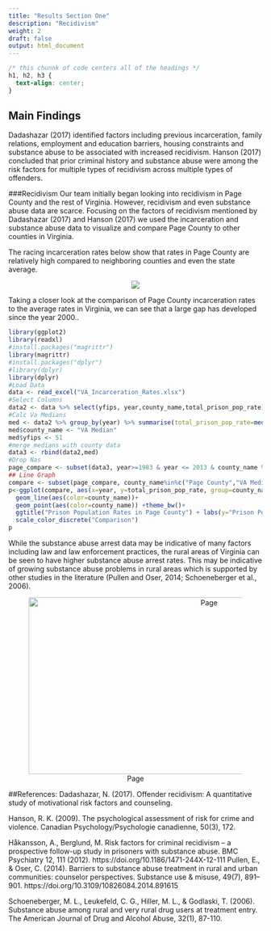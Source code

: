 ```yaml
---
title: "Results Section One"
description: "Recidivism"
weight: 2
draft: false
output: html_document
---
```


```css
/* this chunnk of code centers all of the headings */
h1, h2, h3 {
  text-align: center;
}
```

## Main Findings 

Dadashazar (2017) identified factors including previous incarceration, family relations, employment and education barriers, housing constraints and substance abuse to be associated with increased recidivism. 
Hanson (2017) concluded that prior criminal history and substance abuse were among the risk factors for multiple types of recidivism across multiple types of offenders.

###Recidivism
Our team initially began looking into recidivism in Page County and the rest of Virginia. However, recidivism and even substance abuse data are scarce. Focusing on the factors of recidivism mentioned by Dadashazar (2017) and Hanson (2017) we used the incarceration and substance abuse data to visualize and compare Page County to other counties in Virginia. 

The racing incarceration rates below show that rates in Page County are relatively high compared to neighboring counties and even the state average. 

<center>

![](/images/race3.gif)
</center>

Taking a closer look at the comparison of Page County incarceration rates to the average rates in Virginia, we can see that a large gap has developed since the year 2000..

```r
library(ggplot2)
library(readxl)
#install.packages("magrittr")
library(magrittr)
#install.packages("dplyr")
#library(dplyr)
library(dplyr)
#Load Data
data <- read_excel("VA_Incarceration_Rates.xlsx")
#Select Columns
data2 <- data %>% select(yfips, year,county_name,total_prison_pop_rate)
#Calc Va Medians
med <- data2 %>% group_by(year) %>% summarise(total_prison_pop_rate=median(total_prison_pop_rate, na.rm = TRUE))
med$county_name <- "VA Median"
med$yfips <- 51
#merge medians with county data
data3 <- rbind(data2,med)
#Drop Nas
page_compare <- subset(data3, year>=1983 & year <= 2013 & county_name %in% c("Greene County", "Rappahanock County", "Warren County", "VA Median", "Page County", "Rockingham County", "Madison County", "Shenandoah County"))
## Line Graph
compare <- subset(page_compare, county_name%in%c("Page County","VA Median"))
p<-ggplot(compare, aes(x=year, y=total_prison_pop_rate, group=county_name)) +
  geom_line(aes(color=county_name))+
  geom_point(aes(color=county_name)) +theme_bw()+
  ggtitle("Prison Population Rates in Page County") + labs(y="Prison Population Rate")+
  scale_color_discrete("Comparison")
p
```



While the substance abuse arrest data may be indicative of many factors including law and law enforcement practices, the rural areas of Virginia can be seen to have higher substance abuse arrest rates. This may be indicative of growing substance abuse problems in rural areas which is supported by other studies in the literature (Pullen and Oser, 2014; Schoeneberger et al., 2006).
</center>
<center>
![Page](/images/substance_arrests.png){width=700px height=350px}
</center>


##References:
Dadashazar, N. (2017). Offender recidivism: A quantitative study of motivational risk factors and counseling.

Hanson, R. K. (2009). The psychological assessment of risk for crime and violence. Canadian Psychology/Psychologie canadienne, 50(3), 172.

Håkansson, A., Berglund, M. Risk factors for criminal recidivism – a prospective follow-up study in prisoners with substance abuse. BMC Psychiatry 12, 111 (2012). https://doi.org/10.1186/1471-244X-12-111
Pullen, E., & Oser, C. (2014). Barriers to substance abuse treatment in rural and urban communities: counselor perspectives. Substance use & misuse, 49(7), 891–901. https://doi.org/10.3109/10826084.2014.891615

Schoeneberger, M. L., Leukefeld, C. G., Hiller, M. L., & Godlaski, T. (2006). Substance abuse among rural and very rural drug users at treatment entry. The American Journal of Drug and Alcohol Abuse, 32(1), 87-110.

